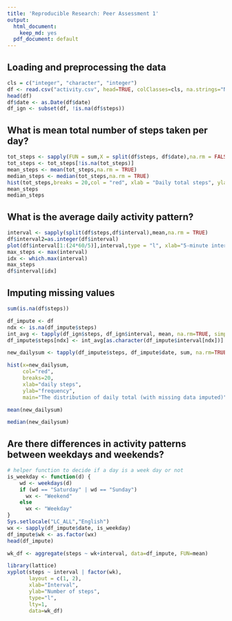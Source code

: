 ---
title: 'Reproducible Research: Peer Assessment 1'
output:
  html_document:
    keep_md: yes
  pdf_document: default
---


## Loading and preprocessing the data

```{r}
cls = c("integer", "character", "integer")
df <- read.csv("activity.csv", head=TRUE, colClasses=cls, na.strings="NA")
head(df)
df$date <- as.Date(df$date)
df_ign <- subset(df, !is.na(df$steps))
```

## What is mean total number of steps taken per day?

```{r}
tot_steps <- sapply(FUN = sum,X = split(df$steps, df$date),na.rm = FALSE)
tot_steps <- tot_steps[!is.na(tot_steps)]
mean_steps <- mean(tot_steps,na.rm = TRUE)
median_steps <- median(tot_steps,na.rm = TRUE)
hist(tot_steps,breaks = 20,col = "red", xlab = "Daily total steps", ylab = "Frequency", main = "Distribution of total steps")
mean_steps
median_steps
```

## What is the average daily activity pattern?

```{r}
interval <- sapply(split(df$steps,df$interval),mean,na.rm = TRUE)
df$interval2=as.integer(df$interval)
plot(df$interval[1:(24*60/5)],interval,type = "l", xlab="5-minute intervals", ylab="average steps in the interval across all days")
max_steps <- max(interval)
idx <- which.max(interval)
max_steps
df$interval[idx]
```

## Imputing missing values

```{r}
sum(is.na(df$steps))

df_impute <- df
ndx <- is.na(df_impute$steps)
int_avg <- tapply(df_ign$steps, df_ign$interval, mean, na.rm=TRUE, simplify=T)
df_impute$steps[ndx] <- int_avg[as.character(df_impute$interval[ndx])]

new_dailysum <- tapply(df_impute$steps, df_impute$date, sum, na.rm=TRUE, simplify=T)

hist(x=new_dailysum,
     col="red",
     breaks=20,
     xlab="daily steps",
     ylab="frequency",
     main="The distribution of daily total (with missing data imputed)")

mean(new_dailysum)

median(new_dailysum)
```
## Are there differences in activity patterns between weekdays and weekends?
```{r}
# helper function to decide if a day is a week day or not
is_weekday <- function(d) {
    wd <- weekdays(d)
    if (wd == "Saturday" | wd == "Sunday")
      wx <- "Weekend"
    else 
      wx <- "Weekday"
}
Sys.setlocale("LC_ALL","English") 
wx <- sapply(df_impute$date, is_weekday)
df_impute$wk <- as.factor(wx)
head(df_impute)

wk_df <- aggregate(steps ~ wk+interval, data=df_impute, FUN=mean)

library(lattice)
xyplot(steps ~ interval | factor(wk),
       layout = c(1, 2),
       xlab="Interval",
       ylab="Number of steps",
       type="l",
       lty=1,
       data=wk_df)
```
